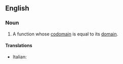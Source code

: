==English==

===Noun===
{{en-noun}}

# {{context|mathematics|lang=en}} A function whose [[codomain]] is equal to its [[domain]].

====Translations====
{{trans-top|function whose codomain is equal to its domain}}
* Italian: {{t-|it|endofunzione|f}}
{{trans-mid}}
{{trans-bottom}}